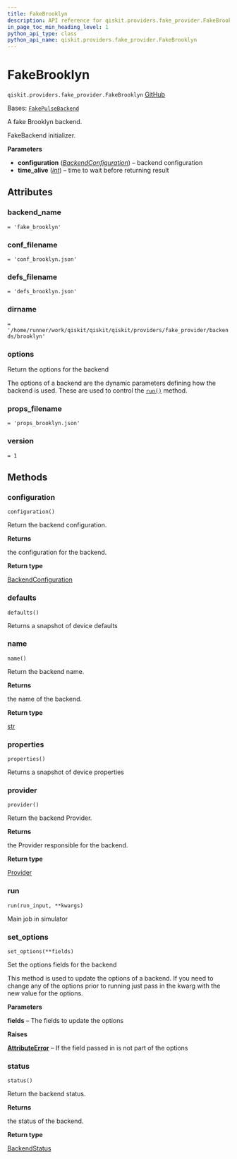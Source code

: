 ```yaml
---
title: FakeBrooklyn
description: API reference for qiskit.providers.fake_provider.FakeBrooklyn
in_page_toc_min_heading_level: 1
python_api_type: class
python_api_name: qiskit.providers.fake_provider.FakeBrooklyn
---
```


# FakeBrooklyn

<span id="qiskit.providers.fake_provider.FakeBrooklyn" />

`qiskit.providers.fake_provider.FakeBrooklyn` [GitHub](https://github.com/qiskit/qiskit/tree/stable/0.46/qiskit/providers/fake_provider/backends/brooklyn/fake_brooklyn.py "view source code")

Bases: [`FakePulseBackend`](providers_fake_provider#qiskit.providers.fake_provider.FakePulseBackend "qiskit.providers.fake_provider.fake_pulse_backend.FakePulseBackend")

A fake Brooklyn backend.

FakeBackend initializer.

**Parameters**

*   **configuration** ([*BackendConfiguration*](qiskit.providers.models.BackendConfiguration "qiskit.providers.models.BackendConfiguration")) – backend configuration
*   **time\_alive** ([*int*](https://docs.python.org/3/library/functions.html#int "(in Python v3.12)")) – time to wait before returning result

## Attributes

<span id="qiskit.providers.fake_provider.FakeBrooklyn.backend_name" />

### backend\_name

`= 'fake_brooklyn'`

<span id="qiskit.providers.fake_provider.FakeBrooklyn.conf_filename" />

### conf\_filename

`= 'conf_brooklyn.json'`

<span id="qiskit.providers.fake_provider.FakeBrooklyn.defs_filename" />

### defs\_filename

`= 'defs_brooklyn.json'`

<span id="qiskit.providers.fake_provider.FakeBrooklyn.dirname" />

### dirname

`= '/home/runner/work/qiskit/qiskit/qiskit/providers/fake_provider/backends/brooklyn'`

<span id="qiskit.providers.fake_provider.FakeBrooklyn.options" />

### options

Return the options for the backend

The options of a backend are the dynamic parameters defining how the backend is used. These are used to control the [`run()`](#qiskit.providers.fake_provider.FakeBrooklyn.run "qiskit.providers.fake_provider.FakeBrooklyn.run") method.

<span id="qiskit.providers.fake_provider.FakeBrooklyn.props_filename" />

### props\_filename

`= 'props_brooklyn.json'`

<span id="qiskit.providers.fake_provider.FakeBrooklyn.version" />

### version

`= 1`

## Methods

### configuration

<span id="qiskit.providers.fake_provider.FakeBrooklyn.configuration" />

`configuration()`

Return the backend configuration.

**Returns**

the configuration for the backend.

**Return type**

[BackendConfiguration](qiskit.providers.models.BackendConfiguration "qiskit.providers.models.BackendConfiguration")

### defaults

<span id="qiskit.providers.fake_provider.FakeBrooklyn.defaults" />

`defaults()`

Returns a snapshot of device defaults

### name

<span id="qiskit.providers.fake_provider.FakeBrooklyn.name" />

`name()`

Return the backend name.

**Returns**

the name of the backend.

**Return type**

[str](https://docs.python.org/3/library/stdtypes.html#str "(in Python v3.12)")

### properties

<span id="qiskit.providers.fake_provider.FakeBrooklyn.properties" />

`properties()`

Returns a snapshot of device properties

### provider

<span id="qiskit.providers.fake_provider.FakeBrooklyn.provider" />

`provider()`

Return the backend Provider.

**Returns**

the Provider responsible for the backend.

**Return type**

[Provider](qiskit.providers.Provider "qiskit.providers.Provider")

### run

<span id="qiskit.providers.fake_provider.FakeBrooklyn.run" />

`run(run_input, **kwargs)`

Main job in simulator

### set\_options

<span id="qiskit.providers.fake_provider.FakeBrooklyn.set_options" />

`set_options(**fields)`

Set the options fields for the backend

This method is used to update the options of a backend. If you need to change any of the options prior to running just pass in the kwarg with the new value for the options.

**Parameters**

**fields** – The fields to update the options

**Raises**

[**AttributeError**](https://docs.python.org/3/library/exceptions.html#AttributeError "(in Python v3.12)") – If the field passed in is not part of the options

### status

<span id="qiskit.providers.fake_provider.FakeBrooklyn.status" />

`status()`

Return the backend status.

**Returns**

the status of the backend.

**Return type**

[BackendStatus](qiskit.providers.models.BackendStatus "qiskit.providers.models.BackendStatus")

